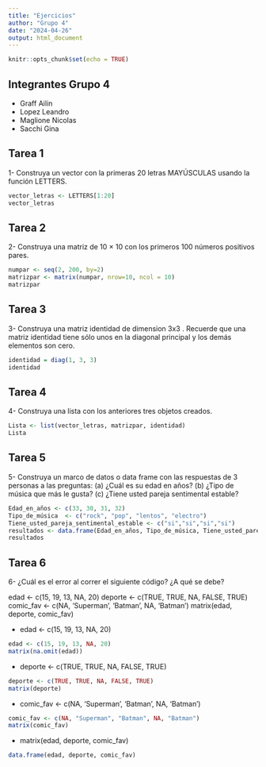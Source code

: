 ---
title: "Ejercicios"
author: "Grupo 4"
date: "2024-04-26"
output: html_document
---

```{r setup, include=FALSE}
knitr::opts_chunk$set(echo = TRUE)
```

## Integrantes Grupo 4

* Graff Ailin
* Lopez Leandro
* Maglione Nicolas
* Sacchi Gina

## Tarea 1
1- Construya un vector con la primeras 20 letras MAYÚSCULAS usando la función LETTERS.

```{r}
vector_letras <- LETTERS[1:20]
vector_letras
```


## Tarea 2

2- Construya una matriz de 10 × 10 con los primeros 100 números positivos pares.


```{r}
numpar <- seq(2, 200, by=2)
matrizpar <- matrix(numpar, nrow=10, ncol = 10)
matrizpar
```


## Tarea 3

3- Construya una matriz identidad de dimension 3x3 . Recuerde que una matriz identidad tiene sólo unos en la diagonal principal y los demás elementos son cero.


```{r}
identidad = diag(1, 3, 3)
identidad
```



## Tarea 4

4- Construya una lista con los anteriores tres objetos creados.

```{r}
Lista <- list(vector_letras, matrizpar, identidad)
Lista
```

## Tarea 5


5- Construya un marco de datos o data frame con las respuestas de 3 personas a las preguntas: (a) ¿Cuál es su edad en años? (b) ¿Tipo de música que más le gusta? (c) ¿Tiene usted pareja sentimental estable?


```{r}
Edad_en_años <- c(33, 30, 31, 32)
Tipo_de_música  <- c("rock", "pop", "lentos", "electro")
Tiene_usted_pareja_sentimental_estable <- c("si","si","si","si")
resultados <- data.frame(Edad_en_años, Tipo_de_música, Tiene_usted_pareja_sentimental_estable)
resultados
```






## Tarea 6

6- ¿Cuál es el error al correr el siguiente código? ¿A qué se debe?


edad <- c(15, 19, 13, NA, 20) 
deporte <- c(TRUE, TRUE, NA, FALSE, TRUE) 
comic_fav <- c(NA, ‘Superman’, ‘Batman’, NA, ‘Batman’) 
matrix(edad, deporte, comic_fav)



* edad <- c(15, 19, 13, NA, 20) 

```{r}
edad <- c(15, 19, 13, NA, 20) 
matrix(na.omit(edad))
```


* deporte <- c(TRUE, TRUE, NA, FALSE, TRUE) 

```{r}
deporte <- c(TRUE, TRUE, NA, FALSE, TRUE)
matrix(deporte)
```

* comic_fav <- c(NA, ‘Superman’, ‘Batman’, NA, ‘Batman’) 

```{r}
comic_fav <- c(NA, "Superman", "Batman", NA, "Batman")
matrix(comic_fav)
```

* matrix(edad, deporte, comic_fav)

```{r}
data.frame(edad, deporte, comic_fav)
```


